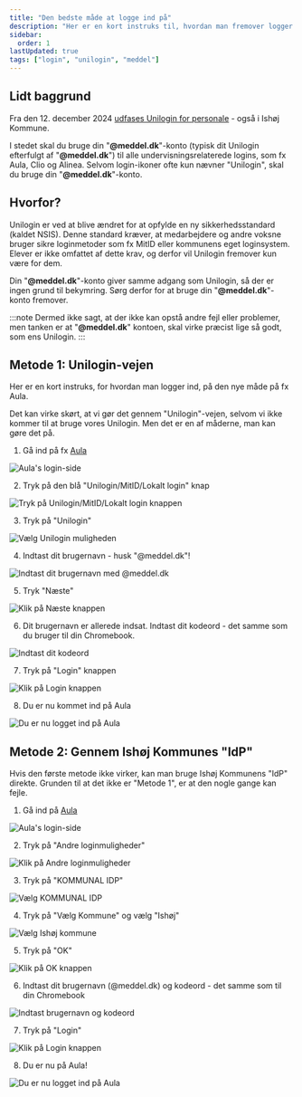 ```yaml
---
title: "Den bedste måde at logge ind på"
description: "Her er en kort instruks til, hvordan man fremover logger ind, når man arbejder i Ishøj Kommune"
sidebar:
  order: 1
lastUpdated: true
tags: ["login", "unilogin", "meddel"]
---
```


## Lidt baggrund

Fra den 12. december 2024 [udfases Unilogin for personale](https://viden.stil.dk/display/OFFSKOLELOGIN/Udfasning+af+Medarbejdere+i+Unilogin+IdP) - også i Ishøj Kommune.

I stedet skal du bruge din "**@meddel.dk**"-konto (typisk dit Unilogin efterfulgt af "**@meddel.dk**") til alle undervisningsrelaterede logins, som fx Aula, Clio og Alinea. Selvom login-ikoner ofte kun nævner "Unilogin", skal du bruge din "**@meddel.dk**"-konto.

## Hvorfor?

Unilogin er ved at blive ændret for at opfylde en ny sikkerhedsstandard (kaldet NSIS). Denne standard kræver, at medarbejdere og andre voksne bruger sikre loginmetoder som fx MitID eller kommunens eget loginsystem. Elever er ikke omfattet af dette krav, og derfor vil Unilogin fremover kun være for dem.

Din "**@meddel.dk**"-konto giver samme adgang som Unilogin, så der er ingen grund til bekymring. Sørg derfor for at bruge din "**@meddel.dk**"-konto fremover.

:::note
Dermed ikke sagt, at der ikke kan opstå andre fejl eller problemer, men tanken er at "**@meddel.dk**" kontoen, skal virke præcist lige så godt, som ens Unilogin.
:::

## Metode 1: Unilogin-vejen

Her er en kort instruks, for hvordan man logger ind, på den nye måde på fx Aula.

Det kan virke skørt, at vi gør det gennem "Unilogin"-vejen, selvom vi ikke kommer til at bruge vores Unilogin. Men det er en af måderne, man kan gøre det på.

1. Gå ind på fx [Aula](https://aula.dk)

![Aula's login-side](/assets/images/loginproblemer/login-initial-screen-01.png)

2. Tryk på den blå "Unilogin/MitID/Lokalt login" knap

![Tryk på Unilogin/MitID/Lokalt login knappen](/assets/images/loginproblemer/login-unilogin-button-01.png)

3. Tryk på "Unilogin"

![Vælg Unilogin muligheden](/assets/images/loginproblemer/login-select-unilogin-01.png)

4. Indtast dit brugernavn - husk "@meddel.dk"!

![Indtast dit brugernavn med @meddel.dk](/assets/images/loginproblemer/login-username-input-01.png)

5. Tryk "Næste"

![Klik på Næste knappen](/assets/images/loginproblemer/login-next-button-01.png)

6. Dit brugernavn er allerede indsat. Indtast dit kodeord - det samme som du bruger til din Chromebook.

![Indtast dit kodeord](/assets/images/loginproblemer/login-password-input-01.png)

7. Tryk på "Login" knappen

![Klik på Login knappen](/assets/images/loginproblemer/login-login-button-01.png)

8. Du er nu kommet ind på Aula

![Du er nu logget ind på Aula](/assets/images/loginproblemer/login-success-01.png)

## Metode 2: Gennem Ishøj Kommunes "IdP"

Hvis den første metode ikke virker, kan man bruge Ishøj Kommunens "IdP" direkte. Grunden til at det ikke er "Metode 1", er at den nogle gange kan fejle.

1. Gå ind på [Aula](https://aula.dk)

![Aula's login-side](/assets/images/loginproblemer/login-initial-screen-01.png)

2. Tryk på "Andre loginmuligheder"

![Klik på Andre loginmuligheder](/assets/images/loginproblemer/login-other-options-01.png)

3. Tryk på "KOMMUNAL IDP"

![Vælg KOMMUNAL IDP](/assets/images/loginproblemer/login-kommunal-idp-01.png)

4. Tryk på "Vælg Kommune" og vælg "Ishøj"

![Vælg Ishøj kommune](/assets/images/loginproblemer/login-kommune-select-01.png)

5. Tryk på "OK"

![Klik på OK knappen](/assets/images/loginproblemer/login-ok-button-01.png)

6. Indtast dit brugernavn (@meddel.dk) og kodeord - det samme som til din Chromebook

![Indtast brugernavn og kodeord](/assets/images/loginproblemer/login-credentials-form-01.png)

7. Tryk på "Login"

![Klik på Login knappen](/assets/images/loginproblemer/login-submit-button-01.png)

8. Du er nu på Aula!

![Du er nu logget ind på Aula](/assets/images/loginproblemer/login-success-alt-01.png)

